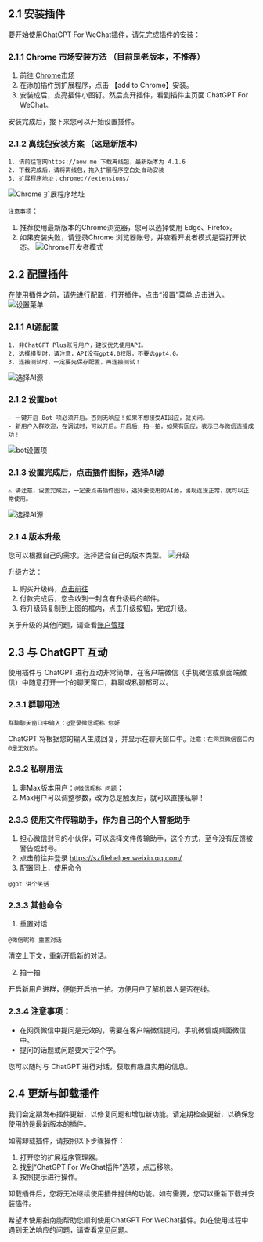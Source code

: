 ## 2.1 安装插件
要开始使用ChatGPT For WeChat插件，请先完成插件的安装：

### 2.1.1 Chrome 市场安装方法 （目前是老版本，不推荐）

1. 前往 [Chrome市场](https://chrome.google.com/webstore/detail/chatgpt-for-wechat/cdlangplaophialnpfbdfndiobanklfd)
2. 在添加插件到扩展程序，点击 【add to Chrome】安装。
3. 安装成后，点亮插件小图钉。然后点开插件，看到插件主页面 ChatGPT For WeChat。

安装完成后，接下来您可以开始设置插件。

### 2.1.2 离线包安装方案 （这是新版本）
```
1. 请前往官网https://aow.me 下载离线包，最新版本为 4.1.6
2. 下载完成后，请将离线包，拖入扩展程序空白处自动安装
3. 扩展程序地址：chrome://extensions/
```
![Chrome 扩展程序地址](/kz.png)

`注意事项`：
1. 推荐使用最新版本的Chrome浏览器，您可以选择使用 Edge、Firefox。
2. 如果安装失败，请登录Chrome 浏览器账号，并查看开发者模式是否打开状态。
![Chrome开发者模式](/kf.png)

## 2.2 配置插件
在使用插件之前，请先进行配置，打开插件，点击“设置”菜单,点击进入。
![设置菜单](/set.png)
### 2.1.1 AI源配置
```
1. 非ChatGPT Plus账号用户，建议优先使用API。
2. 选择模型时，请注意，API没有gpt4.0权限，不要选gpt4.0。
3. 连接测试时，一定要先保存配置，再连接测试！
```
![选择AI源](/step1.png)

### 2.1.2 设置bot
```
- 一键开启 Bot 项必须开启。否则无响应！如果不想接受AI回应，就关闭。
- 新用户入群欢迎，在调试时，可以开启。开启后，拍一拍，如果有回应，表示已与微信连接成功！
```
![bot设置项](/step2.png)

### 2.1.3 设置完成后，点击插件图标，选择AI源
```
⚠️ 请注意，设置完成后，一定要点击插件图标，选择要使用的AI源，出现连接正常，就可以正常使用。
```
![选择AI源](/step00.png)

### 2.1.4 版本升级
您可以根据自己的需求，选择适合自己的版本类型。
![升级](/step3.png)

升级方法：
1. 购买升级码，[点击前往](https://aoq.lemonsqueezy.com/checkout?cart=880681c9-e262-45b0-8147-8422c581bc38)
2. 付款完成后，您会收到一封含有升级码的邮件。
3. 将升级码复制到上图的框内，点击升级按钮，完成升级。

关于升级的其他问题，请查看[账户管理](./account_management.mdx)

## 2.3 与 ChatGPT 互动
使用插件与 ChatGPT 进行互动非常简单，在客户端微信（手机微信或桌面端微信）中随意打开一个的聊天窗口，群聊或私聊都可以。

### 2.3.1 群聊用法
```
群聊聊天窗口中输入：@登录微信昵称 你好
```
ChatGPT 将根据您的输入生成回复，并显示在聊天窗口中。`注意：在网页微信窗口内@是无效的。`

### 2.3.2 私聊用法

1. 非Max版本用户：`@微信昵称 问题`；
2. Max用户可以调整参数，改为总是触发后，就可以直接私聊！

### 2.3.3 使用文件传输助手，作为自己的个人智能助手
1. 担心微信封号的小伙伴，可以选择文件传输助手，这个方式，至今没有反馈被警告或封号。
2. 点击前往并登录 https://szfilehelper.weixin.qq.com/
3. 配置同上，使用命令
```
@gpt 讲个笑话
```
### 2.3.3 其他命令
1. 重置对话

```
@微信昵称 重置对话
```
清空上下文，重新开启新的对话。

2. 拍一拍

开启新用户进群，便能开启拍一拍。方便用户了解机器人是否在线。

### 2.3.4 注意事项：
- 在网页微信中提问是无效的，需要在客户端微信提问，手机微信或桌面微信中。
- 提问的话题或问题要大于2个字。

您可以随时与 ChatGPT 进行对话，获取有趣且实用的信息。

## 2.4 更新与卸载插件
我们会定期发布插件更新，以修复问题和增加新功能。请定期检查更新，以确保您使用的是最新版本的插件。

如需卸载插件，请按照以下步骤操作：

1. 打开您的扩展程序管理器。
2. 找到“ChatGPT For WeChat插件”选项，点击移除。
3. 按照提示进行操作。

卸载插件后，您将无法继续使用插件提供的功能。如有需要，您可以重新下载并安装插件。

希望本使用指南能帮助您顺利使用ChatGPT For WeChat插件。如在使用过程中遇到无法响应的问题，请查看[常见问题](./frequently_asked_questions)。
